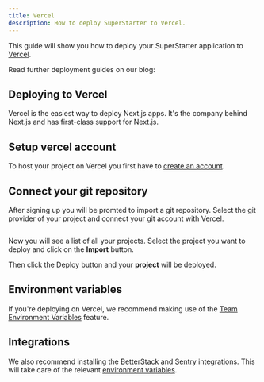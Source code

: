 ```yaml
---
title: Vercel
description: How to deploy SuperStarter to Vercel.
---
```


This guide will show you how to deploy your SuperStarter application to [Vercel](https://vercel.com/).

Read further deployment guides on our blog:

## Deploying to Vercel
Vercel is the easiest way to deploy Next.js apps. It's the company behind Next.js and has first-class support for Next.js.

## Setup vercel account
To host your project on Vercel you first have to [create an account](https://vercel.com/signup).

## Connect your git repository
After signing up you will be promted to import a git repository. Select the git provider of your project and connect your git account with Vercel.
<Frame>
  <img src="/images/deployment/vercel-welcome.png" alt="" />
</Frame>

Now you will see a list of all your projects. Select the project you want to deploy and click on the **Import** button.

Then click the Deploy button and your **project** will be deployed.

## Environment variables

If you're deploying on Vercel, we recommend making use of the [Team Environment Variables](https://vercel.com/docs/concepts/projects/environment-variables#team-environment-variables) feature. 

## Integrations

We also recommend installing the [BetterStack](https://vercel.com/integrations/betterstack) and [Sentry](https://vercel.com/integrations/sentry) integrations. This will take care of the relevant [environment variables](/env).


